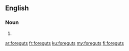 ==English==

===Noun===
{{head|en|noun plural form}}

# {{plural of|foregut|lang=en}}

[[ar:foreguts]]
[[fr:foreguts]]
[[ku:foreguts]]
[[my:foreguts]]
[[fi:foreguts]]